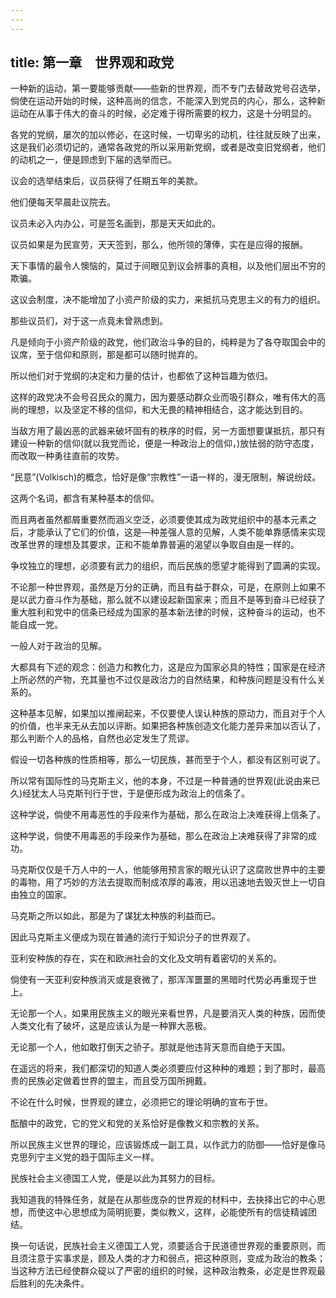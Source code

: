 ```yaml
---
---
---
```

title: 第一章　世界观和政党
---

一种新的运动，第一要能够贡献——些新的世界观，而不专门去替政党号召选举，倘使在运动开始的时候，这种高尚的信念，不能深入到党员的内心，那么，这种新运动在从事于伟大的奋斗的时候，必定难于得所需要的权力，这是十分明显的。

各党的党纲，屡次的加以修必，在这时候，一切卑劣的动机，往往就反映了出来，这是我们必须切记的，通常各政党的所以采用新党纲，或者是改变旧党纲者，他们的动机之一，便是顾虑到下届的选举而已。

议会的选举结束后，议员获得了任期五年的美款。

他们便每天早晨赴议院去。

议员未必入内办公，可是签名画到，那是天天如此的。

议员如果是为民宣劳，天天签到，那么，他所领的薄俸，实在是应得的报酬。

天下事情的最令人懊恼的，莫过于间眼见到议会辨事的真相，以及他们层出不穷的欺骗。

这议会制度，决不能增加了小资产阶级的实力，来抵抗马克思主义的有力的组织。

那些议员们，对于这一点竟未曾熟虑到。

凡是倾向于小资产阶级的政党，他们政治斗争的目的，纯粹是为了各夺取国会中的议席，至于信仰和原则，那是都可以随时抛弃的。

所以他们对于党纲的决定和力量的估计，也都依了这种旨趣为依归。

这样的政党决不会号召民众的魔力，因为要感动群众业而吸引群众，唯有伟大的高尚的理想，以及坚定不移的信仰，和大无畏的精神相结合，这才能达到目的。

当敌方用了最凶恶的武器来破坏固有的秩序的时假，另一方面想要谋抵抗，那只有建设一种新的信仰(就以我党而论，便是一种政治上的信仰，)放怯弱的防守态度，而改取一种勇往直前的攻势。

“民意”(Volkisch)的概念，恰好是像“宗教性”一语一样的，漫无限制，解说纷歧。

这两个名词，都含有某种基本的信仰。

而且两者虽然都屑重要然而涵义空泛，必须要使其成为政党组织中的基本元素之后，才能承认了它们的价值，这是—种差强人意的见解，人类不能单靠感情来实现改革世界的理想及其要求，正和不能单靠普遍的渴望以争取自由是一样的。

争坟独立的理想，必须要有武力的组织，而后民族的愿望才能得到了圆满的实现。

不论那一种世界观，虽然是万分的正确，而且有益于群众，可是，在原则上如果不是以武力奋斗作为基础，那么就不以建设起新国家来；而且不是等到奋斗已经获了重大胜利和党中的信条已经成为国家的基本新法律的时候，这种奋斗的运动，也不能自成一党。

一般人对于政治的见解。

大都具有下述的观念：创造力和教化力，这是应为国家必具的特性；国家是在经济上所必然的产物，充其量也不过仅是政治力的自然结果，和种族问题是没有什么关系的。

这种基本见解，如果加以推闸起来，不仅要使人误认种族的原动力，而且对于个人的价值，也半来无从去加以评断。如果把各种族创造文化能力差异来加以否认了，那么判断个人的品格，自然也必定发生了荒谬。

假设一切各种族的性质相等，那么一切民族，甚而至于个人，都没有区别可说了。

所以常有国际性的马克斯主义，他的本身，不过是一种普通的世界观(此说由来已久)经犹太人马克斯刊行于世，于是便形成为政治上的信条了。

这种学说，倘使不用毒恶性的手段来作为基础，那么在政治上决难获得上信条了。

这种学说，倘使不用毒恶的手段来作为基础，那么在政治上决难获得了非常的成功。

马克斯仅仅是千万人中的一人，他能够用预言家的眼光认识了这腐败世界中的主要的毒物，用了巧妙的方法去提取而制成浓厚的毒液，用以迅速地去毁灭世上一切自由独立的国家。

马克斯之所以如此，那是为了谋犹太种族的利益而已。

因此马克斯主义便成为现在普通的流行于知识分子的世界观了。

亚利安种族的存在，实在和欧洲社会的文化及文明有着密切的关系的。

倘使有一天亚利安种族消灭或是衰微了，那浑浑噩噩的黑暗时代势必再重现于世上。

无论那一个人，如果用民族主义的眼光来看世界，凡是要消灭人类的种族，因而使人类文化有了破坏，这是应该认为是一种罪大恶极。

无论那一个人，他如敢打倒天之骄子。那就是他违背天意而自绝于天国。

在遥远的将来，我们都深切的知道人类必须要应付这种种的难题；到了那时，最高贵的民族必定做着世界的盟主，而且受万国所拥戴。

不论在什么时候，世界观的建立，必须把它的理论明确的宣布于世。

酝酿中的政党，它的党义和党的关系恰好是像教义和宗教的关系。

所以民族主义世界的理论，应该锻炼成一副工具，以作武力的防御——恰好是像马克思列宁主义党的趋于国际主义一样。

民族社会主义德国工人党，便是以此为其努力的目标。

我知道我的特殊任务，就是在从那些庞杂的世界观的材料中，去抉择出它的中心思想，而使这中心思想成为简明扼要，类似教义，这样，必能使所有的信徒精诚团结。

换一句话说，民族社会主义德国工人党，须要适合于民道德世界观的重要原则，而且须注意于实事求是，顾及人类的才力和弱点，把这种原则，变成为政治的教条；当这种方法已经使群众碇以了严密的组织的时候，这种政治教条，必定是世界观最后胜利的先决条件。